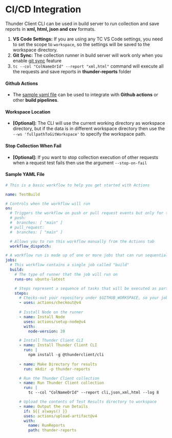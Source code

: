 # CI/CD Integration

Thunder Client CLI can be used in build server to run collection and save reports in **xml, html, json and csv** formats.

1. **VS Code Settings:** If you are using any TC VS Code settings, you need to set the scope to `workspace`, so the settings will be saved to the workspace directory.
2. **Git Sync:** The collection runner in build server will work only when you enable [git sync](/team#git-sync) feature
3. `tc --col "ColNameOrId" --report "xml,html"` command will execute all the requests and save reports in **thunder-reports** folder

#### Github Actions
- The [sample yaml file](#yaml) can be used to integrate with **Github actions** or other **build pipelines**.

#### Workspace Location
- **[Optional]:** The CLI will use the current working directory as workspace directory, but if the data is in different workspace directory then use the `--ws 'fullpathToGitWorkspace'` to specify the workspace path.

#### Stop Collection When Fail
- **[Optional]:** If you want to stop collection execution of other requests when a request test fails then use the argument `--stop-on-fail`

<a name="yaml"></a>
#### Sample YAML File

```yaml filename="main.yaml"
# This is a basic workflow to help you get started with Actions

name: TestBuild

# Controls when the workflow will run
on: 
  # Triggers the workflow on push or pull request events but only for the "master" branch
  # push:
  #  branches: [ "main" ]
  # pull_request:
  #  branches: [ "main" ]

  # Allows you to run this workflow manually from the Actions tab
  workflow_dispatch:

# A workflow run is made up of one or more jobs that can run sequentially or in parallel
jobs:
  # This workflow contains a single job called "build"
  build:
    # The type of runner that the job will run on
    runs-on: ubuntu-latest

    # Steps represent a sequence of tasks that will be executed as part of the job
    steps:
      # Checks-out your repository under $GITHUB_WORKSPACE, so your job can access it
      - uses: actions/checkout@v4
      
      # Isstall Node on the runner
      - name: Install Node
        uses: actions/setup-node@v4
        with:
          node-version: 20

      # Install Thunder Client CLI
      - name: Install Thunder Client CLI
        run: |
          npm install -g @thunderclient/cli
          
      - name: Make Directory for results
        run: mkdir -p thunder-reports

      # Run the Thunder Client collection
      - name: Run Thunder Client collection
        run: |
          tc --col "ColNameOrId" --report cli,json,xml,html --log 8

      # Upload the contents of Test Results directory to workspace
      - name: Output the run Details
        if: ${{ always() }}
        uses: actions/upload-artifact@v4
        with:
          name: RunReports
          path: thunder-reports

```